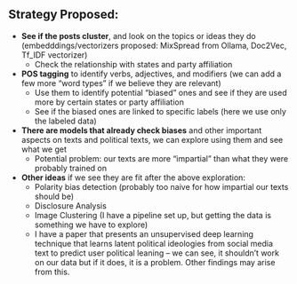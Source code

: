 ## Strategy Proposed:

- **See if the posts cluster**, and look on the topics or ideas they do (embedddings/vectorizers proposed: MixSpread from Ollama, Doc2Vec, Tf_IDF vectorizer)
  - Check the relationship with states and party affiliation
- **POS tagging** to identify verbs, adjectives, and modifiers (we can add a few more "word types" if we believe they are relevant)
  - Use them to identify potential "biased" ones and see if they are used more by certain states or party affiliation
  - See if the biased ones are linked to specific labels (here we use only the labeled data)
- **There are models that already check biases** and other important aspects on texts and political texts, we can explore using them and see what we get
  - Potential problem: our texts are more "impartial" than what they were probably trained on
- **Other ideas** if we see they are fit after the above exploration:
  - Polarity bias detection (probably too naive for how impartial our texts should be)
  - Disclosure Analysis
  - Image Clustering (I have a pipeline set up, but getting the data is something we have to explore)
  - I have a paper that presents an unsupervised deep learning technique that learns latent political ideologies from social media text to predict user political leaning -- we can see, it shouldn't work on our data but if it does, it is a problem. Other findings may arise from this.